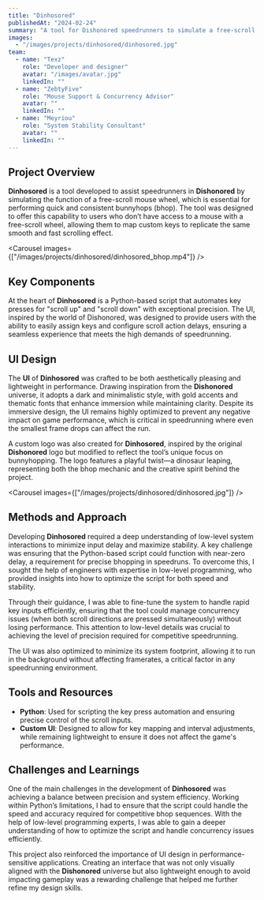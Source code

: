 ```yaml
---
title: "Dinhosored"
publishedAt: "2024-02-24"
summary: "A tool for Dishonored speedrunners to simulate a free-scroll mouse wheel for precise bunnyhopping with customizable UI."
images:
  - "/images/projects/dinhosored/dinhosored.jpg"
team:
  - name: "Texz"
    role: "Developer and designer"
    avatar: "/images/avatar.jpg"
    linkedIn: ""
  - name: "ZebtyFive"
    role: "Mouse Support & Concurrency Advisor"
    avatar: ""
    linkedIn: ""
  - name: "Meyriou"
    role: "System Stability Consultant"
    avatar: ""
    linkedIn: ""
---
```


## Project Overview

**Dinhosored** is a tool developed to assist speedrunners in **Dishonored** by simulating the function of a free-scroll mouse wheel, which is essential for performing quick and consistent bunnyhops (bhop). The tool was designed to offer this capability to users who don’t have access to a mouse with a free-scroll wheel, allowing them to map custom keys to replicate the same smooth and fast scrolling effect.

<Carousel images={["/images/projects/dinhosored/dinhosored_bhop.mp4"]} />

## Key Components

At the heart of **Dinhosored** is a Python-based script that automates key presses for "scroll up" and "scroll down" with exceptional precision. The UI, inspired by the world of Dishonored, was designed to provide users with the ability to easily assign keys and configure scroll action delays, ensuring a seamless experience that meets the high demands of speedrunning.

## UI Design

The **UI** of **Dinhosored** was crafted to be both aesthetically pleasing and lightweight in performance. Drawing inspiration from the **Dishonored** universe, it adopts a dark and minimalistic style, with gold accents and thematic fonts that enhance immersion while maintaining clarity. Despite its immersive design, the UI remains highly optimized to prevent any negative impact on game performance, which is critical in speedrunning where even the smallest frame drops can affect the run.

A custom logo was also created for **Dinhosored**, inspired by the original **Dishonored** logo but modified to reflect the tool’s unique focus on bunnyhopping. The logo features a playful twist—a dinosaur leaping, representing both the bhop mechanic and the creative spirit behind the project.

<Carousel images={["/images/projects/dinhosored/dinhosored.jpg"]} />

## Methods and Approach

Developing **Dinhosored** required a deep understanding of low-level system interactions to minimize input delay and maximize stability. A key challenge was ensuring that the Python-based script could function with near-zero delay, a requirement for precise bhopping in speedruns. To overcome this, I sought the help of engineers with expertise in low-level programming, who provided insights into how to optimize the script for both speed and stability.

Through their guidance, I was able to fine-tune the system to handle rapid key inputs efficiently, ensuring that the tool could manage concurrency issues (when both scroll directions are pressed simultaneously) without losing performance. This attention to low-level details was crucial to achieving the level of precision required for competitive speedrunning.

The UI was also optimized to minimize its system footprint, allowing it to run in the background without affecting framerates, a critical factor in any speedrunning environment.

## Tools and Resources

- **Python**: Used for scripting the key press automation and ensuring precise control of the scroll inputs.
- **Custom UI**: Designed to allow for key mapping and interval adjustments, while remaining lightweight to ensure it does not affect the game's performance.

## Challenges and Learnings

One of the main challenges in the development of **Dinhosored** was achieving a balance between precision and system efficiency. Working within Python’s limitations, I had to ensure that the script could handle the speed and accuracy required for competitive bhop sequences. With the help of low-level programming experts, I was able to gain a deeper understanding of how to optimize the script and handle concurrency issues efficiently.

This project also reinforced the importance of UI design in performance-sensitive applications. Creating an interface that was not only visually aligned with the **Dishonored** universe but also lightweight enough to avoid impacting gameplay was a rewarding challenge that helped me further refine my design skills.
